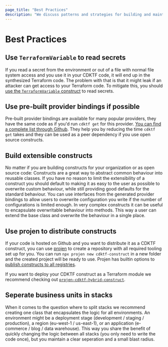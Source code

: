 ```yaml
---
page_title: "Best Practices"
description: "We discuss patterns and strategies for building and maintaining infrastructure with CDKTF."
---
```


# Best Practices

## Use `TerraformVariable` to read secrets

If you read a secret from the environment or out of a file with normal file system access and you use it in your CDKTF code, it will end up in the synthesized Terraform code. The problem with that is that it might leak if an attacker can get access to your Terraform code. To mitigate this, you should [use the `TerraformVariable` construct](/cdktf/concepts/variables-and-outputs#input-variables) to read secrets.

## Use pre-built provider bindings if possible

Pre-built provider bindings are available for many popular providers, they have the same code as if you'd run `cdktf get` for this provider. [You can find a complete list through Github](https://github.com/orgs/hashicorp/repositories?q=cdktf-provider-). They help you by reducing the time `cdktf get` takes and they can be used as a peer dependency if you use open source constructs.

## Build extensible constructs

No matter if you are building constructs for your organization or as open source code: Constructs are a great way to abstract common behaviour into reusable classes. If you have no reason to limit the extensibility of a construct you should default to making it as easy to the user as possible to overwrite custom behaviour, while still providing good defaults for the standard behaviour.
You can use interfaces from the generated provider bindings to allow users to overwrite configuration you write if the number of configurations is limited enough.
In very complex constructs it can be useful to encapsulate overwritable behaviour into methods. This way a user can extend the base class and overwrite the behaviour in a single place.

## Use projen to distribute constructs

If your code is hosted on Github and you want to distribute it as a CDKTF construct, you can use [projen](https://github.com/projen/projen) to create a repository with all required tooling set up for you. You can run `npx projen new cdktf-construct` in a new folder and the created project will be ready to use. Projen has builtin options to [publish constructs to all registries](https://github.com/projen/projen/blob/main/src/cdk/jsii-project.ts#L48).

If you want to deploy your CDKTF construct as a Terraform module we recommend checking out [`projen-cdktf-hybrid-construct`](https://github.com/DanielMSchmidt/projen-cdktf-hybrid-construct).

## Seperate business units in stacks

When it comes to the question where to split stacks we recommend creating one class that encapsulates the logic for all environments. An environment might be a deployment stage (development / staging / production), a region (eu-west-1 / us-east-1), or an application (e-commerce / blog / data warehouse). This way you share the benefit of quickly changing the logic between all stacks (you only need to write the code once), but you maintain a clear seperation and a small blast radius.
